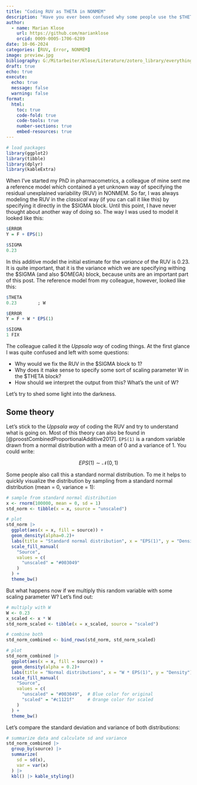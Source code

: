 ```yaml
---
title: "Coding RUV as THETA in NONMEM"
description: "Have you ever been confused why some people use the $THETA block to code their RUV in NONMEM? You are not alone!"
author:
  - name: Marian Klose
    url: https://github.com/marianklose
    orcid: 0009-0005-1706-6289
date: 10-06-2024
categories: [RUV, Error, NONMEM] 
image: preview.jpg
bibliography: G:/Mitarbeiter/Klose/Literature/zotero_library/everything.bib
draft: true 
echo: true
execute:
  echo: true
  message: false
  warning: false
format:
  html:
    toc: true
    code-fold: true
    code-tools: true
    number-sections: true
    embed-resources: true
---
```


```r
# load packages
library(ggplot2)
library(tibble)
library(dplyr)
library(kableExtra)
```

When I've started my PhD in pharmacometrics, a colleague of mine sent me a reference model which contained a yet unknown way of specifying the residual unexplained variability (RUV) in NONMEM. So far, I was always modeling the RUV in the *classical* way (if you can call it like this) by specifying it directly in the \$SIGMA block. Until this point, I have never thought about another way of doing so. The way I was used to model it looked like this:

``` r
$ERROR
Y = F + EPS(1)

$SIGMA
0.23
```

In this additive model the initial estimate for the *variance* of the RUV is 0.23. It is quite important, that it is the variance which we are specifying withing the \$SIGMA (and also \$OMEGA) block, because units are an important part of this post. The reference model from my colleague, however, looked like this:

``` r
$THETA
0.23        ; W 

$ERROR
Y = F + W * EPS(1)

$SIGMA
1 FIX
```

The colleague called it the *Uppsala way* of coding things. At the first glance I was quite confused and left with some questions:

-   Why would we fix the RUV in the \$SIGMA block to 1?
-   Why does it make sense to specify some sort of scaling parameter W in the \$THETA block?
-   How should we interpret the output from this? What's the unit of W?

Let's try to shed some light into the darkness.

## Some theory

Let's stick to the *Uppsala way* of coding the RUV and try to understand what is going on. Most of this theory can also be found in [@proostCombinedProportionalAdditive2017]. `EPS(1)` is a random variable drawn from a normal distribution with a mean of 0 and a variance of 1. You could write:

$$EPS(1) \sim \mathcal{N}(0,1)$$

Some people also call this a standard normal distribution. To me it helps to quickly visualize the distribution by sampling from a standard normal distribution (mean = 0, variance = 1):

```r
# sample from standard normal distribution
x <- rnorm(100000, mean = 0, sd = 1)
std_norm <- tibble(x = x, source = "unscaled")

# plot
std_norm |> 
  ggplot(aes(x = x, fill = source)) +
  geom_density(alpha=0.2)+
  labs(title = "Standard normal distribution", x = "EPS(1)", y = "Density")+
  scale_fill_manual(
    "Source",
    values = c(
      "unscaled" = "#003049"
    )
  ) +
  theme_bw()
```

But what happens now if we multiply this random variable with some scaling parameter W? Let's find out:

```r
# multiply with W
W <- 0.23
x_scaled <- x * W
std_norm_scaled <- tibble(x = x_scaled, source = "scaled")

# combine both
std_norm_combined <- bind_rows(std_norm, std_norm_scaled)

# plot
std_norm_combined |> 
  ggplot(aes(x = x, fill = source)) +
  geom_density(alpha = 0.2)+
  labs(title = "Normal distributions", x = "W * EPS(1)", y = "Density")+
  scale_fill_manual(
    "Source",
    values = c(
      "unscaled" = "#003049",  # Blue color for original
      "scaled" = "#c1121f"     # Orange color for scaled
    )
  ) +
  theme_bw()
```

Let's compare the standard deviation and variance of both distributions:

```r
# summarize data and calculate sd and variance
std_norm_combined |> 
  group_by(source) |>   
  summarize(
    sd = sd(x),
    var = var(x)
  ) |> 
  kbl() |> kable_styling()
```
